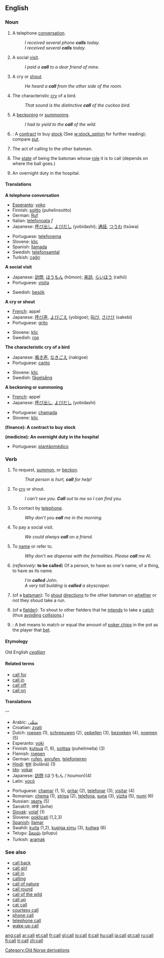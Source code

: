 {{wikipedia}}
==English==

{{rank|United|free|return|353|call|speak|land|why}}

===Noun===
{{en-noun-reg}}

# A telephone [[conversation]].
#: ''I received several phone '''calls''' today.''
#: ''I received several '''calls''' today.''
# A social [[visit]].
#: ''I paid a '''call''' to a dear friend of mine.''
# A cry or [[shout]].
#: ''He heard a '''call''' from the other side of the room.''
# The characteristic [[cry]] of a bird.
#: ''That sound is the distinctive '''call''' of the cuckoo bird.''
# A [[beckon]]ing or [[summon]]ing.
#: ''I had to yield to the '''call''' of the wild.''
# {{finance}}: A [[contract]] to buy [[stock]] (See [[w:stock_option]] for further reading); compare [[put]].
# {{Cricket}} The act of calling to the other batsman.
# {{Cricket}} The [[state]] of being the batsman whose [[role]] it is to call (depends on where the ball goes.)
# {{Medicine}} An overnight duty in the hospital.  <!--Any service profession, right?  Should be at [[on-call]]?-->

====Translations====
'''A telephone conversation'''
{{top}}
*[[w:Esperanto|Esperanto]]: [[voko]]
*Finnish: [[soitto]] (puhelinsoitto)
*German: [[Ruf]] {{m}}
*Italian: [[telefonoata]] ''f''
*Japanese: [[呼び出し]], [[よびだし]] (yobidashi); [[通話]], [[つうわ]] (tsūwa)
{{mid}}
*Portuguese: [[telefonema]]
*Slovene: [[klic]]
*Spanish: [[llamada]]
*Swedish: [[telefonsamtal]] {{n}}
*Turkish: [[çağrı]]
{{bottom}}

'''A social visit'''
{{top}}
*Japanese: [[訪問]], [[ほうもん]] (hōmon); [[来訪]], [[らいほう]] (raihō)
*Portuguese: [[visita]]
{{mid}}
*Swedish: [[besök]] {{n}}
{{bottom}}

'''A cry or shout'''
{{top}}
*[[w:French language|French]]: appel
*Japanese: [[呼び声]], [[よびごえ]] (yobigoe); [[叫び]], [[さけび]] (sakebi)
*Portuguese: [[grito]]
{{mid}}
*Slovene: [[klic]]
*Swedish: [[rop]] {{n}}
{{bottom}}

'''The characteristic cry of a bird'''
{{top}}
*Japanese: [[鳴き声]], [[なきごえ]] (nakigoe)
*Portuguese: [[canto]]
{{mid}}
*Slovene: [[klic]]
*Swedish: [[fågelsång]] {{c}}
{{bottom}}

'''A beckoning or summoning'''
{{top}}
*[[w:French language|French]]: appel
*Japanese: [[呼び出し]], [[よびだし]] (yobidashi)
{{mid}}
*Portuguese: [[chamada]]
*Slovene: [[klic]]
{{bottom}}

'''(finance): A contract to buy stock'''
{{top}}
{{mid}}
{{bottom}}

'''(medicine): An overnight duty in the hospital'''
{{top}}
*Portuguese: [[plantão]][[ médico]]
{{mid}}
{{bottom}}

===Verb===
{{en-verb}}

# To request, [[summon]], or [[beckon]].
#: ''That person is hurt, '''call''' for help!''
# To [[cry]] or shout.
#: ''I can't see you.  '''Call''' out to me so I can find you.''
# To contact by [[telephone]].
#: ''Why don't you '''call''' me in the morning.''
# To pay a social visit.
#: ''We could always '''call''' on a friend.''
# To [[name]] or refer to.
#: ''Why don't we dispense with the formalities.  Please '''call''' me Al.''
# (''reflexively'': '''to be called''') Of a person, to have as one's name; of a thing, to have as its name.
#: ''I'm '''called''' John.''
#: ''A very tall building is '''called''' a skyscraper.''
# {{Cricket}} (of a [[batsman]]): To [[shout]] [[directions]] to the other batsman on [[whether]] or not they shoud take a run.
# {{Cricket}} (of a [[fielder]]): To shout to other fielders that he [[intend]]s to take a [[catch]] (thus [[avoid]]ing [[collision]]s.)
# {{poker}}: A bet means to match or equal the amount of [[poker chips]] in the pot as the player that [[bet]].
====Etymology====
Old English ''[[ceallian]]''
====Related terms====
*[[call for]]
*[[call in]]
*[[call off]]
*[[call on]]

====Translations====
'''
{{top}}
*Arabic: [[سَمَّى]]
*Croatian: [[zvati]]
*Dutch: [[roepen]] (1), [[schreeuwen]] (2), [[opbellen]] (3), [[bezoeken]] (4), [[noemen]] (5)
*Esperanto: [[voki]]
*Finnish: [[kutsua]] (1, 6), [[soittaa]] (puhelimella) (3)
*Flemish: [[roepen]]
*German: [[rufen]], [[anrufen]], [[telefonieren]]
*[[Hindi]]: [[बुला]] (bulānā) (1)
*[[Ido]]: [[vokar]]
*Japanese: [[訪問]] (ほうもん / houmon)(4)
*Latin: [[vocō]]
{{mid}}
*Portuguese: [[chamar]] (1, 5), [[gritar]] (2), [[telefonar]] (3), [[visitar]] (4)
*Romanian: [[chema]] (1), [[striga]] (2), [[telefona]], [[suna]] (3), [[vizita]] (5), [[numi]] (6)
*Russian: [[звать]] (5)
*Sanskrit: आव्हे (āvhe)
*[[w:Slovak language|Slovak]]: [[volať]] (1)
*Slovene: [[poklicati]] (1,2,3)
*[[w:Spanish language|Spanish]]: [[llamar]]
*Swahili: [[kuita]] (1,2), [[kupiga simu]] (3), [[kuitwa]] (6)
*Telugu: [[పిలుపు]] (pilupu)
*Turkish: [[aramak]]
{{bottom}}

{{top}}
{{mid}}
{{bottom}}


{{top}}
{{mid}}
{{bottom}}

{{top}}
{{mid}}
{{bottom}}


{{top}}
{{mid}}
{{bottom}}


{{top}}
{{mid}}
{{bottom}}

{{top}}
{{mid}}
{{bottom}}


{{top}}
{{mid}}
{{bottom}}


{{top}}
{{mid}}
{{bottom}}

===See also===
*[[call back]]
*[[call girl]]
*[[call in]]
*[[calling]]
*[[call of nature]]
*[[call round]]
*[[call of the wild]]
*[[call up]]
*[[cat call]]
*[[courtesy call]]
*[[phone call]]
*[[telephone call]]
*[[wake-up call]]

[[Category:Old Norse derivations]]

[[ang:call]]
[[ar:call]]
[[et:call]]
[[fr:call]]
[[gl:call]]
[[io:call]]
[[it:call]]
[[hu:call]]
[[ja:call]]
[[pt:call]]
[[ru:call]]
[[fi:call]]
[[tr:call]]
[[zh:call]]